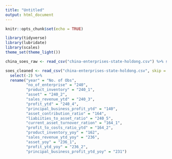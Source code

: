 ```yaml
---
title: "Untitled"
output: html_document
---
```


```r
knitr::opts_chunk$set(echo = TRUE)
```

```r
library(tidyverse)
library(lubridate)
library(scales)
theme_set(theme_light())

china_soes_raw <- read_csv("china-enterprises-state-holdong.csv") %>% select(-2)

soes_cleaned <- read_csv("china-enterprises-state-holdong.csv", skip = 25) %>% 
  select(-2) %>% 
  rename("year" = "No. of Obs", 
         "no_of_enterprise" = "240", 
         "product_inventory" = "240_1", 
         "asset" = "240_2", 
         "sales_revenue_ytd" = "240_3", 
         "profit_ytd" = "240_4", 
         "principal_business_profit_ytd" = "140", 
         "asset_contribution_ratio" = "164", 
         "liabiities_to_asset_ratio" = "240_5", 
         "current_asset_turnover_ration" = "164_1", 
         "profit_to_costs_ratio_ytd" = "164_2", 
         "product_inventory_yoy" = "162", 
         "sales_revenue_ytd_yoy" = "236", 
         "asset_yoy" = "236_1", 
         "profit_ytd_yoy" = "236_2", 
         "principal_business_profit_ytd_yoy" = "231")
  
  
```

